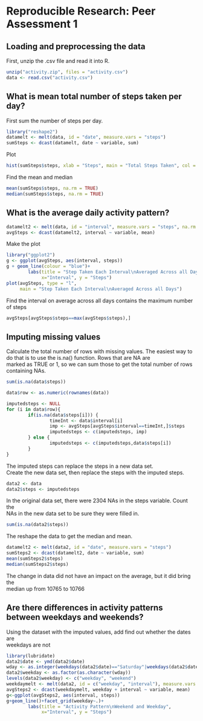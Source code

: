 # Reproducible Research: Peer Assessment 1


## Loading and preprocessing the data
First, unzip the .csv file and read it into R.  
```r
unzip("activity.zip", files = "activity.csv")
data <- read.csv("activity.csv")
```

## What is mean total number of steps taken per day?
First sum the number of steps per day.
```r
library("reshape2")
datamelt <- melt(data, id = "date", measure.vars = "steps")
sumSteps <- dcast(datamelt, date ~ variable, sum)
```
Plot
```r
hist(sumSteps$steps, xlab = "Steps", main = "Total Steps Taken", col = "gray")
```
  
  
Find the mean and median
```r
mean(sumSteps$steps, na.rm = TRUE)
median(sumSteps$steps, na.rm = TRUE)
```


## What is the average daily activity pattern?

```r
datamelt2 <- melt(data, id = "interval", measure.vars = "steps", na.rm = TRUE)
avgSteps <- dcast(datamelt2, interval ~ variable, mean)
```

Make the plot
  
```r
library("ggplot2")
g <- ggplot(avgSteps, aes(interval, steps))
g + geom_line(colour = "blue")+
        labs(title = "Step Taken Each Interval\nAveraged Across all Days",
             x="Interval", y = "Steps")
plot(avgSteps, type = "l", 
     main = "Step Taken Each Interval\nAveraged Across all Days")
```
  
Find the interval on average across all days contains the maximum number of steps
```r
avgSteps[avgSteps$steps==max(avgSteps$steps),]
```


## Imputing missing values
Calculate the total number of rows with missing values.
The easiest way to do that is to use the is.na() function. Rows that are NA are  
marked as TRUE or 1, so we can sum those to get the total number of rows  
containing NAs.
  
```r
sum(is.na(data$steps))
```



```r
data$row <- as.numeric(rownames(data))
```

```r
imputedsteps <- NULL
for (i in data$row){
        if(is.na(data$steps[i])) {
                timeInt <- data$interval[i]
                imp <- avgSteps[avgSteps$interval==timeInt,]$steps
                imputedsteps <- c(imputedsteps, imp)
        } else {
                imputedsteps <- c(imputedsteps,data$steps[i])
        }
}

```
  
The imputed steps can replace the steps in a new data set.  
Create the new data set, then replace the steps with the imputed steps.
```r
data2 <- data
data2$steps <- imputedsteps
```
  
In the original data set, there were 2304 NAs in the steps variable. Count the  
NAs in the new data set to be sure they were filled in.

```r
sum(is.na(data2$steps))
```

  
The reshape the data to get the median and mean.
```r
datamelt2 <- melt(data2, id = "date", measure.vars = "steps")
sumSteps2 <- dcast(datamelt2, date ~ variable, sum)
mean(sumSteps2$steps)
median(sumSteps2$steps)
```

The change in data did not have an impact on the average, but it did bring the  
median up from 10765 to 10766

## Are there differences in activity patterns between weekdays and weekends?
Using the dataset with the imputed values, add find out whether the dates are  
weekdays are not
```r
library(lubridate)
data2$date <- ymd(data2$date)
wday <- as.integer(weekdays(data2$date)=="Saturday"|weekdays(data2$date)=="Sunday")
data2$weekday <- as.factor(as.character(wday))
levels(data2$weekday) <- c("weekday", "weekend")
weekdaymelt <- melt(data2, id = c("weekday", "interval"), measure.vars = "steps")
avgSteps2 <- dcast(weekdaymelt, weekday + interval ~ variable, mean)
g<-ggplot(avgSteps2, aes(interval, steps))
g+geom_line()+facet_grid(weekday~.)+
        labs(title = "Activity Pattern\nWeekend and Weekday",
             x="Interval", y = "Steps")
```


